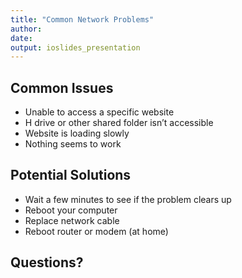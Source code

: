 ```yaml
---
title: "Common Network Problems"
author: 
date: 
output: ioslides_presentation
---
```


## Common Issues

- Unable to access a specific website
- H drive or other shared folder isn't accessible
- Website is loading slowly
- Nothing seems to work

## Potential Solutions

- Wait a few minutes to see if the problem clears up
- Reboot your computer
- Replace network cable
- Reboot router or modem (at home)

## Questions?